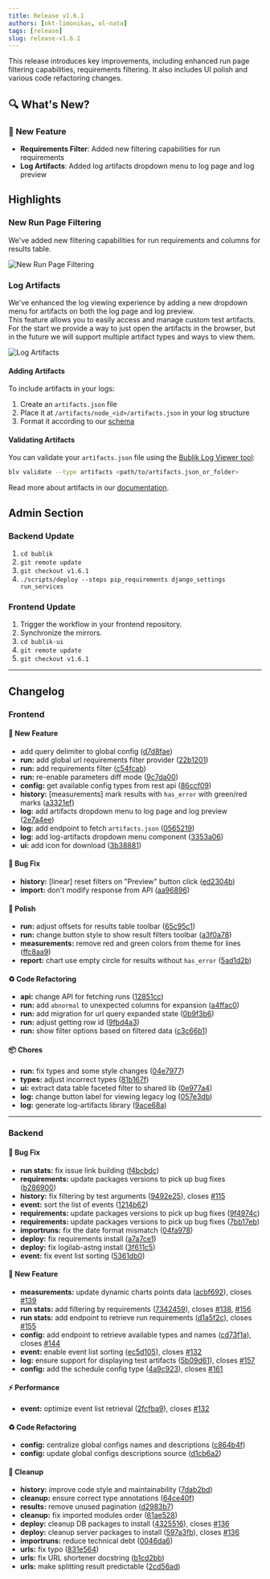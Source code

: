 ```yaml
---
title: Release v1.6.1
authors: [okt-limonikas, ol-nata]
tags: [release]
slug: release-v1.6.1
---
```


This release introduces key improvements, including enhanced run page filtering capabilities, requirements filtering.
It also includes UI polish and various code refactoring changes.

## 🔍 What's New?

### 🚀 New Feature

- **Requirements Filter**: Added new filtering capabilities for run requirements
- **Log Artifacts**: Added log artifacts dropdown menu to log page and log preview

<!--truncate-->

## Highlights

### New Run Page Filtering

We've added new filtering capabilities for run requirements and columns for results table.

![New Run Page Filtering](./img/run-filters.png)

### Log Artifacts

We've enhanced the log viewing experience by adding a new dropdown menu for artifacts on both the log page and log preview. <br />
This feature allows you to easily access and manage custom test artifacts. <br />
For the start we provide a way to just open the artifacts in the browser, but in the future we will support multiple artifact types and ways to view them.

![Log Artifacts](./img/artifacts.png)

#### Adding Artifacts

To include artifacts in your logs:

1. Create an `artifacts.json` file
2. Place it at `/artifacts/node_<id>/artifacts.json` in your log structure
3. Format it according to our [schema](https://github.com/okt-limonikas/bublik-log-viewer/blob/main/internal/command/schemas/artifact.json)

#### Validating Artifacts

You can validate your `artifacts.json` file using the [Bublik Log Viewer tool](https://github.com/okt-limonikas/bublik-log-viewer):

```bash
blv validate --type artifacts <path/to/artifacts.json_or_folder>
```

Read more about artifacts in our [documentation](/publish/artifacts).

## Admin Section

### Backend Update

1. `cd bublik`
2. `git remote update`
3. `git checkout v1.6.1`
4. `./scripts/deploy --steps pip_requirements django_settings run_services`

### Frontend Update

1. Trigger the workflow in your frontend repository.
2. Synchronize the mirrors.
3. `cd bublik-ui`
4. `git remote update`
5. `git checkout v1.6.1`

---

## Changelog

### Frontend

#### 🚀 New Feature

- add query delimiter to global config ([d7d8fae](https://github.com/ts-factory/bublik-ui/commit/d7d8fae798ce279687f3e83f9c287237aeca3bd9))
- **run:** add global url requirements filter provider ([22b1201](https://github.com/ts-factory/bublik-ui/commit/22b120125d7edab39156cceb18f6f15a9b35aff3))
- **run:** add requirements filter ([c54fcab](https://github.com/ts-factory/bublik-ui/commit/c54fcabe677b98a54b29730c83e0638d91dc451c))
- **run:** re-enable parameters diff mode ([9c7da00](https://github.com/ts-factory/bublik-ui/commit/9c7da003f45cd61ef1ca7204ed024c6813a29f42))
- **config:** get available config types from rest api ([86ccf09](https://github.com/ts-factory/bublik-ui/commit/86ccf095eacfe66c3d55fb42c98bb1af3dca7ac4))
- **history:** [measurements] mark results with `has_error` with green/red marks ([a3321ef](https://github.com/ts-factory/bublik-ui/commit/a3321ef9ed7a16e881d6b1e71b21d27ef9b65ea6))
- **log:** add artifacts dropdown menu to log page and log preview ([2e7a4ee](https://github.com/ts-factory/bublik-ui/commit/2e7a4eeb3b99b429ab1891d38f6a91e4c3edb40c))
- **log:** add endpoint to fetch `artifacts.json` ([0565219](https://github.com/ts-factory/bublik-ui/commit/0565219a8e5f4b3226755196b2d7edfdf830808e))
- **log:** add log-artifacts dropdown menu component ([3353a06](https://github.com/ts-factory/bublik-ui/commit/3353a0683594e6462fef1183bb6ad2621c0c6ade))
- **ui:** add icon for download ([3b38881](https://github.com/ts-factory/bublik-ui/commit/3b38881a10de1a8c29ae2308d9fbe790db76fa4a))

#### 🐛 Bug Fix

- **history:** [linear] reset filters on "Preview" button click ([ed2304b](https://github.com/ts-factory/bublik-ui/commit/ed2304b1a26224b68ee74ed98f351ebb8fa769d4))
- **import:** don't modify response from API ([aa96896](https://github.com/ts-factory/bublik-ui/commit/aa968966c797c11def219b0c14b8b14b184023e9))

#### 💅 Polish

- **run:** adjust offsets for results table toolbar ([65c95c1](https://github.com/ts-factory/bublik-ui/commit/65c95c184cc576261e1ee76bb6f69331ef49908c))
- **run:** change button style to show result filters toolbar ([a3f0a78](https://github.com/ts-factory/bublik-ui/commit/a3f0a78912d02f06b4f424eb2962c42a4fd0fb4a))
- **measurements:** remove red and green colors from theme for lines ([ffc8aa9](https://github.com/ts-factory/bublik-ui/commit/ffc8aa94c2e456632b37513cfc167aac865c535f))
- **report:** chart use empty circle for results without `has_error` ([5ad1d2b](https://github.com/ts-factory/bublik-ui/commit/5ad1d2b191a4069942e31a08c88ae1e925202099))

#### ♻ Code Refactoring

- **api:** change API for fetching runs ([12851cc](https://github.com/ts-factory/bublik-ui/commit/12851cc07cbc5a7a5f59605eff186f8a5909b7ae))
- **run:** add `abnormal` to unexpected columns for expansion ([a4ffac0](https://github.com/ts-factory/bublik-ui/commit/a4ffac048a07cf22aa9da6b09e8d97bcfdebb452))
- **run:** add migration for url query expanded state ([0b9f3b6](https://github.com/ts-factory/bublik-ui/commit/0b9f3b6ff77a1e7442cb9fce415cf8ee47aeb7a4))
- **run:** adjust getting row id ([9fbd4a3](https://github.com/ts-factory/bublik-ui/commit/9fbd4a3f3160e50c8e1ad622183829758dbb9b4d))
- **run:** show filter options based on filtered data ([c3c66b1](https://github.com/ts-factory/bublik-ui/commit/c3c66b11aaea1a164357c8eb17661098a1e336a5))

#### 📦 Chores

- **run:** fix types and some style changes ([04e7977](https://github.com/ts-factory/bublik-ui/commit/04e7977b4cc91afd5935475fefc9d35a4e83f889))
- **types:** adjust incorrect types ([81b167f](https://github.com/ts-factory/bublik-ui/commit/81b167faeb88e2b1efc91b5d8952fdbbb983d807))
- **ui:** extract data table faceted filter to shared lib ([0e977a4](https://github.com/ts-factory/bublik-ui/commit/0e977a482d87bbbb6b56783f24852ae5cfebf887))
- **log:** change button label for viewing legacy log ([057e3db](https://github.com/ts-factory/bublik-ui/commit/057e3dbf890cde3f701979a52053cf621265f7f3))
- **log:** generate log-artifacts library ([9ace68a](https://github.com/ts-factory/bublik-ui/commit/9ace68a2b8ebc4f85c40498123540b9e23d10370))

---

### Backend

#### 🐛 Bug Fix

- **run stats:** fix issue link building ([f4bcbdc](https://github.com/ts-factory/bublik/commit/f4bcbdc13095d4f342243461f363f9d2741e3559))
- **requirements:** update packages versions to pick up bug fixes ([b286900](https://github.com/ts-factory/bublik/commit/b2869000ec8e9e0ae03eb6d32bcc45c79e0a8149))
- **history:** fix filtering by test arguments ([9492e25](https://github.com/ts-factory/bublik/commit/9492e2591e34d668c0b23ea36f803ccaa2b90186)), closes [#115](https://github.com/ts-factory/bublik/issues/115)
- **event:** sort the list of events ([1214b62](https://github.com/ts-factory/bublik/commit/1214b62636117aaccd2ba4e8d1bf096eaf4198dd))
- **requirements:** update packages versions to pick up bug fixes ([9f4974c](https://github.com/ts-factory/bublik/commit/9f4974c4ea89ef97ec1ef73465785e2a09eef2d3))
- **requirements:** update packages versions to pick up bug fixes ([7bb17eb](https://github.com/ts-factory/bublik/commit/7bb17eb27da7d4cf8d851bedfbffa42c1ecadc27))
- **importruns:** fix the date format mismatch ([04fa978](https://github.com/ts-factory/bublik/commit/04fa978da81f4c9e43df9d9f72b2d4f315d50bf8))
- **deploy:** fix requirements install ([a7a7ce1](https://github.com/ts-factory/bublik/commit/a7a7ce102fd8ee40a8cbb2b70824a864f623b3b5))
- **deploy:** fix logilab-astng install ([3f611c5](https://github.com/ts-factory/bublik/commit/3f611c5d04331c88206c6fadc645cb644762f07f))
- **event:** fix event list sorting ([5361db0](https://github.com/ts-factory/bublik/commit/5361db0dbcafdb22e977ab999d5850f174a97378))

#### 🚀 New Feature

- **measurements:** update dynamic charts points data ([acbf692](https://github.com/ts-factory/bublik/commit/acbf692af780df2b85066f554807cb149ccf631e)), closes [#139](https://github.com/ts-factory/bublik/issues/139)
- **run stats:** add filtering by requirements ([7342459](https://github.com/ts-factory/bublik/commit/73424594273c964df81cba5081312a6c7dec0180)), closes [#138](https://github.com/ts-factory/bublik/issues/136), [#156](https://github.com/ts-factory/bublik/issues/156)
- **run stats:** add endpoint to retrieve run requirements ([d1a5f2c](https://github.com/ts-factory/bublik/commit/d1a5f2c9726bb937af377cd5031a1a0ac81ea2de)), closes [#155](https://github.com/ts-factory/bublik/issues/155)
- **config:** add endpoint to retrieve available types and names ([cd73f1a](https://github.com/ts-factory/bublik/commit/cd73f1a5a66dd2beacf1b098638ce11293195c80)), closes [#144](https://github.com/ts-factory/bublik/issues/144)
- **event:** enable event list sorting ([ec5d105](https://github.com/ts-factory/bublik/commit/ec5d105a8526c67cce78c0279b13e9895890bf01)), closes [#132](https://github.com/ts-factory/bublik/issues/132)
- **log:** ensure support for displaying test artifacts ([5b09d61](https://github.com/ts-factory/bublik/commit/5b09d6178e3b83d9374678430a2cd3d3fe90ad13)), closes [#157](https://github.com/ts-factory/bublik/issues/157)
- **config:** add the schedule config type ([4a9c923](https://github.com/ts-factory/bublik/commit/4a9c923f3d27944e5b40c326e701c946f9268366)), closes [#161](https://github.com/ts-factory/bublik/issues/161)

#### ⚡ Performance

- **event:** optimize event list retrieval ([2fcfba9](https://github.com/ts-factory/bublik/commit/2fcfba979d3df5653af79ed5a2ec512f975975bd)), closes [#132](https://github.com/ts-factory/bublik/issues/132)

#### ♻️ Code Refactoring

- **config:** centralize global configs names and descriptions ([c864b4f](https://github.com/ts-factory/bublik/commit/c864b4fa736e7b2eedb33df46f2645d4d796fedc))
- **config:** update global configs descriptions source ([d1cb6a2](https://github.com/ts-factory/bublik/commit/d1cb6a22014fd411e6b5a937de0e8441c043a16b))

#### 🧹 Cleanup

- **history:** improve code style and maintainability ([7dab2bd](https://github.com/ts-factory/bublik/commit/7dab2bdddd9fd0e2a99ca01e76f683b25f21fdef))
- **cleanup:** ensure correct type annotations ([64ce40f](https://github.com/ts-factory/bublik/commit/64ce40f2d59d113bc7d492be608a89a4fa1dedb4))
- **results:** remove unused pagination ([d2983b7](https://github.com/ts-factory/bublik/commit/d2983b713bf3f8f98b4d97d72b72e04714c86142))
- **cleanup:** fix imported modules order ([61ae528](https://github.com/ts-factory/bublik/commit/61ae528b3a716f05f6aee0cb4a21f1d3e2ca4c70))
- **deploy:** cleanup DB packages to install ([4325516](https://github.com/ts-factory/bublik/commit/4325516bd78372a58dcdf9b8e98606bcbcc474c1)), closes [#136](https://github.com/ts-factory/bublik/issues/136)
- **deploy:** cleanup server packages to install ([597a3fb](https://github.com/ts-factory/bublik/commit/597a3fb5e6a9e6fe0b0622b632f9fb9b65fbeee6)), closes [#136](https://github.com/ts-factory/bublik/issues/136)
- **importruns:** reduce technical debt ([0046da6](https://github.com/ts-factory/bublik/commit/0046da6e155c9d79b34d9c789b38e724c71e8d70))
- **urls:** fix typo ([831e564](https://github.com/ts-factory/bublik/commit/831e56438bb8e1303488bb4edf5d61355a3f18be))
- **urls:** fix URL shortener docstring ([b1cd2bb](https://github.com/ts-factory/bublik/commit/b1cd2bb2145367822a0c1255e16a4653b2ecfa7f))
- **urls:** make splitting result predictable ([2cd56ad](https://github.com/ts-factory/bublik/commit/2cd56adf437f992c597b29f33c126f4c22e5c2b6))
